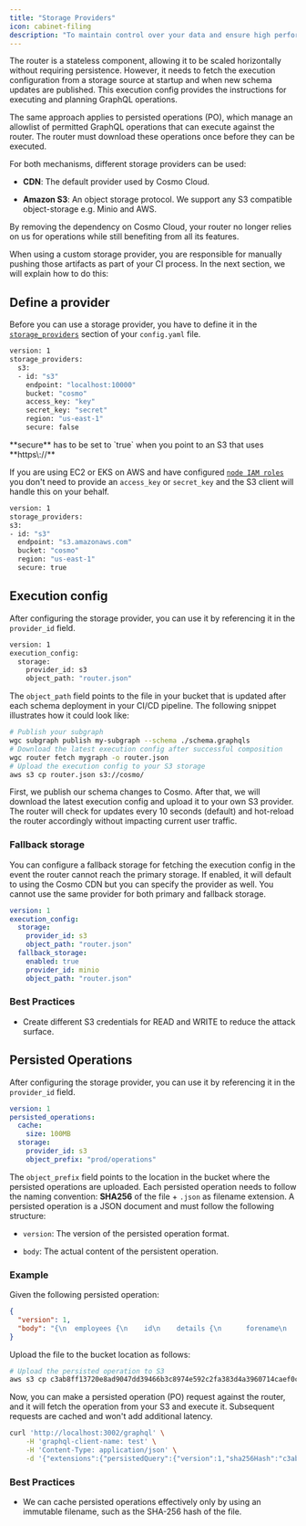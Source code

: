 ```yaml
---
title: "Storage Providers"
icon: cabinet-filing
description: "To maintain control over your data and ensure high performance, utilize different storage providers to store router artifacts on Amazon S3, while still using our Cosmo Managed offering."
---
```


The router is a stateless component, allowing it to be scaled horizontally without requiring persistence. However, it needs to fetch the execution configuration from a storage source at startup and when new schema updates are published. This execution config provides the instructions for executing and planning GraphQL operations.

The same approach applies to persisted operations (PO), which manage an allowlist of permitted GraphQL operations that can execute against the router. The router must download these operations once before they can be executed.

For both mechanisms, different storage providers can be used:

- **CDN**: The default provider used by Cosmo Cloud.

- **Amazon S3**: An object storage protocol. We support any S3 compatible object-storage e.g. Minio and AWS.

<Check>
  By removing the dependency on Cosmo Cloud, your router no longer relies on us
  for operations while still benefiting from all its features.
</Check>

When using a custom storage provider, you are responsible for manually pushing those artifacts as part of your CI process. In the next section, we will explain how to do this:

## Define a provider

Before you can use a storage provider, you have to define it in the [`storage_providers`](/router/storage-providers) section of your `config.yaml` file.

```bash config.yaml
version: 1
storage_providers:
  s3:
  - id: "s3"
    endpoint: "localhost:10000"
    bucket: "cosmo"
    access_key: "key"
    secret_key: "secret"
    region: "us-east-1"
    secure: false
```

<Info>
  **secure** has to be set to `true` when you point to an S3 that uses
  **https\://**
</Info>

If you are using EC2 or EKS on AWS and have configured [`node IAM roles`](https://docs.aws.amazon.com/eks/latest/userguide/create-node-role.html) you don't need to provide an `access_key` or `secret_key` and the S3 client will handle this on your behalf.

```bash config.yaml
version: 1
storage_providers:
s3:
- id: "s3"
  endpoint: "s3.amazonaws.com"
  bucket: "cosmo"
  region: "us-east-1"
  secure: true
```

## Execution config

After configuring the storage provider, you can use it by referencing it in the `provider_id` field.

```bash config.yaml
version: 1
execution_config:
  storage:
    provider_id: s3
    object_path: "router.json"
```

The `object_path` field points to the file in your bucket that is updated after each schema deployment in your CI/CD pipeline. The following snippet illustrates how it could look like:

```bash
# Publish your subgraph
wgc subgraph publish my-subgraph --schema ./schema.graphqls
# Download the latest execution config after successful composition
wgc router fetch mygraph -o router.json
# Upload the execution config to your S3 storage
aws s3 cp router.json s3://cosmo/
```

First, we publish our schema changes to Cosmo. After that, we will download the latest execution config and upload it to your own S3 provider. The router will check for updates every 10 seconds (default) and hot-reload the router accordingly without impacting current user traffic.

### Fallback storage

You can configure a fallback storage for fetching the execution config in the event the router cannot reach the primary storage. If enabled, it will default to using the Cosmo CDN but you can specify the provider as well. You cannot use the same provider for both primary and fallback storage.

```yaml config.yaml
version: 1
execution_config:
  storage:
    provider_id: s3
    object_path: "router.json"
  fallback_storage:
    enabled: true
    provider_id: minio
    object_path: "router.json"
```

### Best Practices

- Create different S3 credentials for READ and WRITE to reduce the attack surface.

## Persisted Operations

After configuring the storage provider, you can use it by referencing it in the `provider_id` field.

```yaml config.yaml
version: 1
persisted_operations:
  cache:
    size: 100MB
  storage:
    provider_id: s3
    object_prefix: "prod/operations"
```

The `object_prefix` field points to the location in the bucket where the persisted operations are uploaded. Each persisted operation needs to follow the naming convention: **SHA256** of the file + `.json` as filename extension. A persisted operation is a JSON document and must follow the following structure:

- `version`: The version of the persisted operation format.

- `body`: The actual content of the persistent operation.

### Example

Given the following persisted operation:

```json c3ab8ff13720e8ad9047dd39466b3c8974e592c2fa383d4a3960714caef0c4f2.json
{
  "version": 1,
  "body": "{\n  employees {\n    id\n    details {\n      forename\n    }\n  }\n}"
}
```

Upload the file to the bucket location as follows:

```bash
# Upload the persisted operation to S3
aws s3 cp c3ab8ff13720e8ad9047dd39466b3c8974e592c2fa383d4a3960714caef0c4f2.json s3://cosmo/prod/operations/
```

Now, you can make a persisted operation (PO) request against the router, and it will fetch the operation from your S3 and execute it. Subsequent requests are cached and won't add additional latency.

```bash
curl 'http://localhost:3002/graphql' \
    -H 'graphql-client-name: test' \
    -H 'Content-Type: application/json' \
    -d '{"extensions":{"persistedQuery":{"version":1,"sha256Hash":"c3ab8ff13720e8ad9047dd39466b3c8974e592c2fa383d4a3960714caef0c4f2"}}}'
```

### Best Practices

- We can cache persisted operations effectively only by using an immutable filename, such as the SHA-256 hash of the file.
